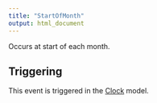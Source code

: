 ```yaml
---
title: "StartOfMonth"
output: html_document
---
```



Occurs at start of each month.

## Triggering

This event is triggered in the [Clock](/docs/Models/Clock.qmd) model.
